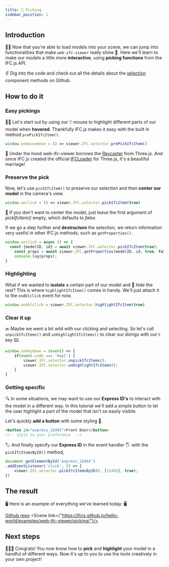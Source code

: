```yaml
---
title: 🤏 Picking
sidebar_position: 1
---
```


## Introduction

🚶‍♀️ Now that you're able to load models into your scene, we can jump into functionalities that make `web-ifc-viewer` really shine 🌟. Here we'll learn to make our models a little more **interactive**, using **picking functions** from the IFC.js API. 

<IfcCard>
✌ Dig into the code and check out all the details about the <a href="https://github.com/IFCjs/web-ifc-viewer/tree/master/viewer/src/components/ifc/selection">selection</a> component methods on Github. 
</IfcCard>

## How to do it 

### Easy pickings

👩‍🏫 Let's start out by using our 🖱️ mouse to highlight different parts of our model when **hovered**. Thankfully IFC.js makes it easy with the built in method `prePickIfcItem()`. 

```js
window.onmousemove = () => viewer.IFC.selector.prePickIfcItem()
```

<IfcCard>
🙌 Under the hood web-ifc-viewer borrows the <a href="https://threejs.org/docs/index.html?q=raycaster#api/en/core/Raycaster">Raycaster</a> from Three.js. And since IFC.js created the official <a href="https://threejs.org/examples/webgl_loader_ifc.html">IFCLoader</a> for Three.js, it's a beautiful marriage! 
</IfcCard>

### Preserve the pick

Now, let's use `pickIfcItem()` to preserve our selection and then **center our model** in the camera's view.  

```js
window.onclick = () => viewer.IFC.selector.pickIfcItem(true)
```
<IfcCard>
🧐 If you don't want to center the model, just leave the first argument of <i>pickIfcItem()</i> empty, which defaults to <i>false</i>.
</IfcCard>

If we go a step further and **destructure** the selection, we return information very useful in other IFC.js methods, such as `getProperties()`.

```js
window.onclick = async () => {
  const {modelID, id} = await viewer.IFC.selector.pickIfcItem(true);
    const props = await viewer.IFC.getProperties(modelID, id, true, false);
    console.log(props);
}
```

### Highlighting

What if we wanted to **isolate** a certain part of our model and 👻 hide the rest? This is where `highlightIfcItem()` comes in handy. We'll just attach it to the `ondblclick` event for now.

```js
window.ondblclick = viewer.IFC.selector.highlightIfcItem(true)
```

### Clear it up

🔙 Maybe we went a bit wild with our clicking and selecting. So let's call `unpickIfcItems()` and `unHighlightIfcItems()` to clear our doings with our `C` key ⌨️.

```js
window.onkeydown = (event) => {
    if(event.code === 'KeyC') {
        viewer.IFC.selector.unpickIfcItems();
        viewer.IFC.selector.unHighlightIfcItems();
    }
}
```
### Getting specific

🔍 In some situations, we may want to use our **Express ID's** to interact with the model in a different way. In this tutorial we'll add a simple button to let the user highlight a part of the model that isn't so easily visible. 

Let's quickly **add a button** with some styling 🎨.

```html 
<button id="express_22492">Front Door</button>
<!-- style to your preference  -->
```

🏷️ And finally specify our **Express ID** in the event handler 🖐️ with the `pickIfcItemsByID()` method,  

```js
document.getElementById('express_22492')
.addEventListener('click', () => {
    viewer.IFC.selector.pickIfcItemsByID(0, [22492], true);
})
```

## The result

🖥️ Here is an example of everything we've learned today: 🖥️

<a href="https://github.com/IFCjs/hello-world/tree/main/examples/web-ifc-viewer/picking/">Github repo</a>
<Scene link={"https://ifcjs.github.io/hello-world/examples/web-ifc-viewer/picking/"}/>

## Next steps

🎉🎉🎉
Congrats! You now know how to **pick** and **highlight** your model in a handful of different ways. Now it's up to you to use the tools creatively in your own project! 
